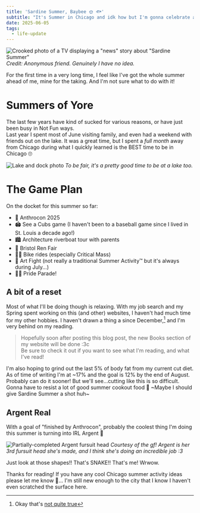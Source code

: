 ```yaml
---
title: 'Sardine Summer, Baybee 🌞 🐟'
subtitle: "It's Summer in Chicago and idk how but I'm gonna celebrate and make some plans 😎"
date: 2025-06-05
tags:
  - life-update
---
```


![Crooked photo of a TV displaying a "news" story about "Sardine Summer"](@assets/blog/sardineSummer_6.5.25.jpg)
_Credit: Anonymous friend. Genuinely I have no idea._

For the first time in a very long time, I feel like I've got the whole summer ahead of me, mine for the taking. And I'm not sure what to do with it!

# Summers of Yore

The last few years have kind of sucked for various reasons, or have just been busy in Not Fun ways.\
Last year I spent most of June visiting family, and even had a weekend with friends out on the lake. It was a great time, but I spent a *full month* away from Chicago during what I quickly learned is the BEST time to be in Chicago 🙄

![Lake and dock photo](@assets/blog/lakeHouse_6.5.25.jpg)
_To be fair, it's a pretty good time to be at a lake too._

# The Game Plan

On the docket for this summer so far:

- 🦊 Anthrocon 2025
- 🏟️ See a Cubs game (I haven't been to a baseball game since I lived in St. Louis a decade ago!)
- 🏙️ Architecture riverboat tour with parents
- 🍗 Bristol Ren Fair
- 🚴‍♂️ Bike rides (especially Critical Mass)
- 🎨 Art Fight (not really a traditional Summer Activity™ but it's always during July...)
- 🏳️‍🌈 Pride Parade!

## A bit of a reset

Most of what I'll be doing though is relaxing. With my job search and my Spring spent working on this (and other) websites, I haven't had much time for my other hobbies. I haven't drawn a thing a since December,[^1] and I'm very behind on my reading.

> Hopefully soon after posting this blog post, the new <TextDeco url="/books/default">Books section</TextDeco> of my website will be done :3c\
Be sure to check it out if you want to see what I'm reading, and what I've read!

I'm also hoping to grind out the last 5% of body fat from my current cut diet. As of time of writing I'm at ~17% and the goal is 12% by the end of August. Probably can do it sooner! But we'll see...cutting like this is so difficult. Gonna have to resist a lot of good summer cookout food 🥲 ~Maybe I should give Sardine Summer a shot huh~

## Argent Real

With a goal of "finished by Anthrocon", probably the coolest thing I'm doing this summer is turning into IRL Argent 👀

![Partially-completed Argent fursuit head](@assets/blog/argentReal_6.5.25.jpg)
_Courtesy of the gf! Argent is her 3rd fursuit head she's made, and I think she's doing an incredible job :3_

Just look at those shapes!! That's SNAKE!! That's me! Wrwow.

<EmojiBlockquote emoji={uwu} size='sticker'>
Thanks for reading! If you have any cool Chicago summer activity ideas please <TextDeco url='/links#socials'>let me know 👀...</TextDeco> I'm still new enough to the city that I know I haven't even scratched the surface here.
</EmojiBlockquote>

[^1]: Okay that's [not quite true](https://bsky.app/profile/coffee.cobra.monster/post/3lpmvp72ujc23)